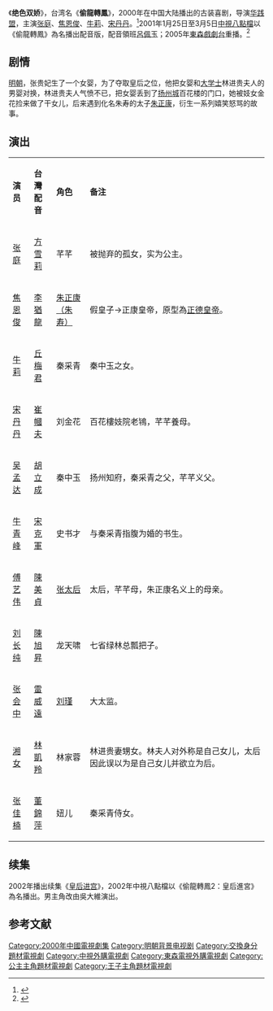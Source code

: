 {{pp-semi-sock|expiry=2022-12-03T06:23:07+00:00|small=yes}}
{{电视节目信息框
| 名称     = 绝色双娇
| 别名     = 偷龍轉鳳
| 英文名称 = <!-- ''{{lang|en| }}''  -->
| 图片     = Juese Shuangjiang poster.jpg
| 图说     = 海报
| 分类     = 古装剧
| 原创者   = 
| 导演     = [[华践盟|华践盟]]
| 监制     = 陈之胜、于朴
| 出品人   = 阎于京、张咏荷
| 编剧     = 王军
| 制作人   = 志成、王陆涛
| 摄影     = 
| 演出     = [[张庭|张庭]]、[[焦恩俊|焦恩俊]]、[[牛莉|牛莉]]、[[宋丹丹|宋丹丹]]
| 配音     =
| 旁白     = 
| 主题曲   =[[张咏荷|张咏荷]]《微笑》<br>[[中國娃娃_(組合)|中國娃娃]]《我不想想你》(中視版)<br>[[霍建華|霍建華]]《要命的迷人》(東森版)
| 片尾曲   =[[林雨婷|林雨婷]]《向世界宣告》
| 插曲     = 
| 拍摄地   = 
| 地区     = {{CHNML}}
| 语言     = [[中文|中文]]
| 集数     = 40集
| 每集长   = 45分钟
| 制作公司 = 北京紫禁城影业有限公司
| 首播地区 = {{CHNML}}
| 电视网   = 
| 开始     = 2000年
| 结束     = 
| 先于     = 
| 后于     = 
| 相关剧集 = [[皇后进宫|皇后进宫]]
| 官方网站 = 
}}
《'''绝色双娇'''》，台湾名《'''偷龍轉鳳'''》，2000年在中国大陆播出的古装喜剧，导演[[华践盟|华践盟]]，主演[[张庭|张庭]]、[[焦恩俊|焦恩俊]]、[[牛莉|牛莉]]、[[宋丹丹|宋丹丹]]。<ref>{{cite web|title=《绝色双娇》|url=http://movie.mtime.com/74981/|work=[[时光网|时光网]]|archiveurl=https://web.archive.org/web/20140924041946/http://movie.mtime.com/74981/|archivedate=2014-09-24|dead-url=yes}}</ref>2001年1月25日至3月5日[[中國電視公司|中視]][[八點檔|八點檔]]以《偷龍轉鳳》為名播出配音版，配音領班[[呂佩玉|呂佩玉]]；2005年[[東森戲劇台|東森戲劇台]]重播。<ref>{{Cite web|title=偷龍轉鳳|url=https://vocustaiwan.fandom.com/zh-tw/wiki/%E5%81%B7%E9%BE%8D%E8%BD%89%E9%B3%B3|accessdate=2020-08-31|work=台灣配音 維基}}</ref>

==剧情==
[[明朝|明朝]]，张贵妃生了一个女婴，为了夺取皇后之位，他把女婴和[[大学士|大学士]]林进贵夫人的男婴对换，林进贵夫人气愤不已，把女婴丢到了[[扬州|扬州城]]百花楼的门口，她被妓女金花捡来做了干女儿，后来遇到化名朱寿的太子[[正德皇帝|朱正康]]，衍生一系列嬉笑怒骂的故事。

== 演出 ==
{|class="wikitable" width="70%"
|- style="background:cornflowerblue; color:white" align=center
|style="width:5%"|'''演员'''||style="width:6%"|'''台灣配音'''||style="width:9%"|'''角色'''||style="width:50%"|'''备注'''
|-
| [[张庭|张庭]] || [[方雪莉|方雪莉]] || 芊芊 || 被抛弃的孤女，实为公主。
|-
| [[焦恩俊|焦恩俊]] || [[李猶龍|李猶龍]] || [[明武宗|朱正康（朱寿）]] || 假皇子→正康皇帝，原型為[[明武宗|正德皇帝]]。
|- 
| [[牛莉|牛莉]] || [[丘梅君|丘梅君]] || 秦采青 || 秦中玉之女。
|- 
| [[宋丹丹|宋丹丹]] || [[崔幗夫|崔幗夫]] || 刘金花 || 百花樓妓院老鴇，芊芊養母。
|-
| [[吴孟达|吴孟达]] || [[胡立成|胡立成]] || 秦中玉 || 扬州知府，秦采青之父，芊芊义父。
|-
| [[牛青峰|牛青峰]] || [[宋克軍|宋克軍]] || 史书才 || 与秦采青指腹为婚的书生。  
|-
| [[傅艺伟|傅艺伟]] || [[陳美貞|陳美貞]] || [[孝成敬皇后|张太后]] || 太后，芊芊母，朱正康名义上的母亲。
|-
| [[刘长纯|刘长纯]] || [[陳旭昇|陳旭昇]] || 龙天啸 || 七省绿林总瓢把子。
|-
| [[张会中|张会中]] || [[雷威遠|雷威遠]] || [[刘瑾|刘瑾]] ||  大太监。
|-
| [[湘女|湘女]] || [[林凱羚|林凱羚]] || 林家蓉 || 林进贵妻甥女。林夫人对外称是自己女儿，太后因此误以为是自己女儿并欲立为后。
|-
| [[张佳楠|张佳楠]] || [[董錦萍|董錦萍]] || 妞儿 || 秦采青侍女。 
|}

==续集==
2002年播出续集《[[皇后进宫|皇后进宫]]》，2002年中視八點檔以《偷龍轉鳳2：皇后進宮》為名播出。男主角改由吳大維演出。

==参考文献==

{{reflist}}

{{2000年中國大陸古裝/民初電視劇}}
{{中視八點檔}}
{{DEFAULTSORT:J绝}}
[[Category:2000年中國電視劇集|Category:2000年中國電視劇集]]
[[Category:明朝背景电视剧|Category:明朝背景电视剧]]
[[Category:交換身分題材電視劇|Category:交換身分題材電視劇]]
[[Category:中視外購電視劇|Category:中視外購電視劇]]
[[Category:東森電視外購電視劇|Category:東森電視外購電視劇]]
[[Category:公主主角題材電視劇|Category:公主主角題材電視劇]]
[[Category:王子主角題材電視劇|Category:王子主角題材電視劇]]